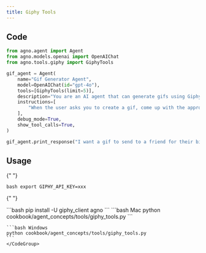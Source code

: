 ```yaml
---
title: Giphy Tools
---
```


## Code

```python cookbook/agent_concepts/tools/giphy_tools.py
from agno.agent import Agent
from agno.models.openai import OpenAIChat
from agno.tools.giphy import GiphyTools

gif_agent = Agent(
    name="Gif Generator Agent",
    model=OpenAIChat(id="gpt-4o"),
    tools=[GiphyTools(limit=5)],
    description="You are an AI agent that can generate gifs using Giphy.",
    instructions=[
        "When the user asks you to create a gif, come up with the appropriate Giphy query and use the `search_gifs` tool to find the appropriate gif.",
    ],
    debug_mode=True,
    show_tool_calls=True,
)

gif_agent.print_response("I want a gif to send to a friend for their birthday.")
```

## Usage

<Steps>
  <Snippet file="create-venv-step.mdx" />

{" "}

<Step title="Set your API key">```bash export GIPHY_API_KEY=xxx ```</Step>

{" "}

<Step title="Install libraries">
  ```bash pip install -U giphy_client agno ```
</Step>

  <Step title="Run Agent">
    <CodeGroup>
    ```bash Mac
    python cookbook/agent_concepts/tools/giphy_tools.py
    ```

    ```bash Windows
    python cookbook/agent_concepts/tools/giphy_tools.py
    ```
    </CodeGroup>

  </Step>
</Steps>
